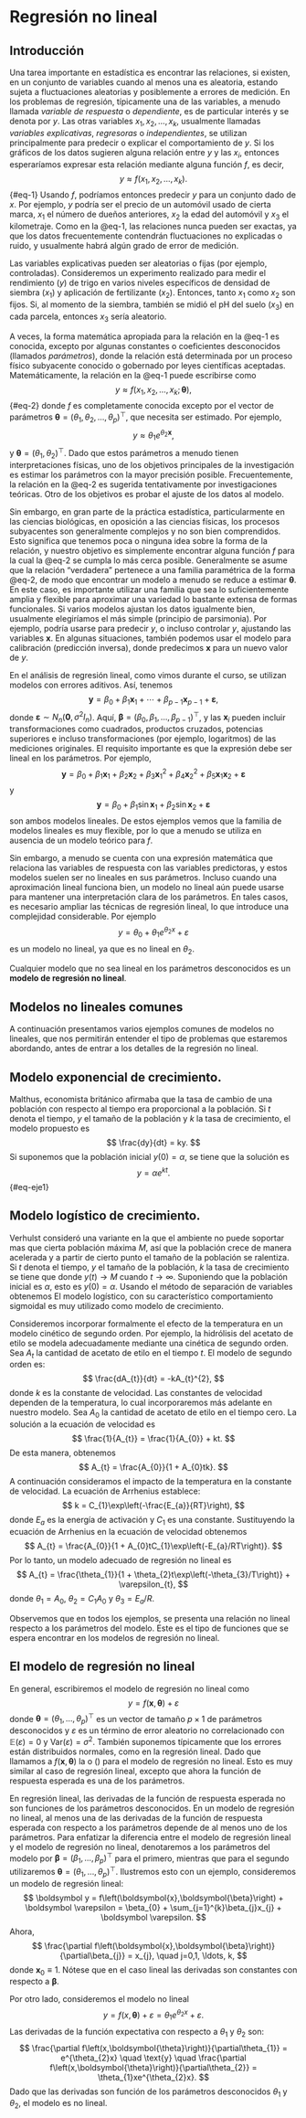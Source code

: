 # Regresión no lineal

## Introducción

Una tarea importante en estadística es encontrar las relaciones, si existen, en un conjunto de variables cuando al menos una es aleatoria, estando sujeta a fluctuaciones aleatorias y posiblemente a errores de medición. En los problemas de regresión, típicamente una de las variables, a menudo llamada *variable de respuesta* o *dependiente*, es de particular interés y se denota por ${y}$. Las otras variables ${x}_{1}, {x}_{2}, \ldots, {x}_{k}$, usualmente llamadas *variables explicativas*, *regresoras* o *independientes*, se utilizan principalmente para predecir o explicar el comportamiento de ${y}$. Si los gráficos de los datos sugieren alguna relación entre ${y}$ y las ${x}_{i}$, entonces esperaríamos expresar esta relación mediante alguna función $f$, es decir,
$$
    {y} \approx f({x}_{1}, {x}_{2}, \ldots, {x}_{k}).
$$ {#eq-1}
Usando $f$, podríamos entonces predecir ${y}$ para un conjunto dado de ${x}$. Por ejemplo, ${y}$ podría ser el precio de un automóvil usado de cierta marca, ${x}_{1}$ el número de dueños anteriores, ${x}_{2}$ la edad del automóvil y ${x}_{3}$ el kilometraje. Como en la @eq-1, las relaciones nunca pueden ser exactas, ya que los datos frecuentemente contendrán fluctuaciones no explicadas o ruido, y usualmente habrá algún grado de error de medición.

Las variables explicativas pueden ser aleatorias o fijas (por ejemplo, controladas). Consideremos un experimento realizado para medir el rendimiento (${y}$) de trigo en varios niveles específicos de densidad de siembra (${x}_{1}$) y aplicación de fertilizante (${x}_{2}$). Entonces, tanto ${x}_{1}$ como ${x}_{2}$ son fijos. Si, al momento de la siembra, también se midió el pH del suelo (${x}_{3}$) en cada parcela, entonces ${x}_{3}$ sería aleatorio.

A veces, la forma matemática apropiada para la relación en la @eq-1 es conocida, excepto por algunas constantes o coeficientes desconocidos (llamados *parámetros*), donde la relación está determinada por un proceso físico subyacente conocido o gobernado por leyes científicas aceptadas. Matemáticamente, la relación en la @eq-1 puede escribirse como
$$
    {y} \approx f({x}_{1}, {x}_{2}, \ldots, {x}_{k}; \boldsymbol{\theta}),
$$ {#eq-2}
donde $f$ es completamente conocida excepto por el vector de parámetros $\boldsymbol{\theta} = (\theta_{1}, \theta_{2}, \ldots, \theta_{p})^\top$, que necesita ser estimado. Por ejemplo,
$$
    {y} \approx \theta_1 e^{\theta_2 \boldsymbol{x}},
$$
y $\boldsymbol\theta = (\theta_1, \theta_2)^\top$. Dado que estos parámetros a menudo tienen interpretaciones físicas, uno de los objetivos principales de la investigación es estimar los parámetros con la mayor precisión posible. Frecuentemente, la relación en la @eq-2 es sugerida tentativamente por investigaciones teóricas. Otro de los objetivos es probar el ajuste de los datos al modelo.

Sin embargo, en gran parte de la práctica estadística, particularmente en las ciencias biológicas, en oposición a las ciencias físicas, los procesos subyacentes son generalmente complejos y no son bien comprendidos. Esto significa que tenemos poca o ninguna idea sobre la forma de la relación, y nuestro objetivo es simplemente encontrar alguna función $f$ para la cual la @eq-2 se cumpla lo más cerca posible. Generalmente se asume que la relación "verdadera" pertenece a una familia paramétrica de la forma @eq-2, de modo que encontrar un modelo a menudo se reduce a estimar $\boldsymbol{\theta}$. En este caso, es importante utilizar una familia que sea lo suficientemente amplia y flexible para aproximar una variedad lo bastante extensa de formas funcionales. Si varios modelos ajustan los datos igualmente bien, usualmente elegiríamos el más simple (principio de parsimonia). Por ejemplo, podría usarse para predecir ${y}$, o incluso controlar ${y}$, ajustando las variables $\boldsymbol{x}$. En algunas situaciones, también podemos usar el modelo para calibración (predicción inversa), donde predecimos $\boldsymbol{x}$ para un nuevo valor de ${y}$. 

En el análisis de regresión lineal, como vimos durante el curso, se utilizan modelos  con errores aditivos. Así, tenemos
$$
    \boldsymbol{y} = \beta_{0} + \beta_{1}\boldsymbol{x}_{1} + \cdots + \beta_{p-1}\boldsymbol{x}_{p-1} + \boldsymbol\varepsilon,
$$
donde $\boldsymbol\varepsilon \sim N_n(\boldsymbol 0, \sigma^2 I_n)$. Aquí, $\boldsymbol\beta = (\beta_{0}, \beta_{1}, \ldots, \beta_{p-1})^\top$, y las $\boldsymbol{x}_{i}$ pueden incluir transformaciones como cuadrados, productos cruzados, potencias superiores e incluso transformaciones (por ejemplo, logaritmos) de las mediciones originales. El requisito importante es que la expresión debe ser lineal en los parámetros. Por ejemplo,
$$
    \boldsymbol{y} = \beta_{0} + \beta_{1}\boldsymbol{x}_{1} + \beta_{2}\boldsymbol{x}_{2} + \beta_{3}\boldsymbol{x}_{1}^{2} + \beta_{4}\boldsymbol{x}_{2}^{2} + \beta_{5}\boldsymbol{x}_{1}\boldsymbol{x}_{2} + \boldsymbol\varepsilon
$$
y
$$
    \boldsymbol{y} = \beta_{0} + \beta_{1}\sin \boldsymbol{x}_{1} + \beta_{2}\sin \boldsymbol{x}_{2} + \boldsymbol\varepsilon
$$
son ambos modelos lineales. De estos ejemplos vemos que la familia de modelos lineales es muy flexible, por lo que a menudo se utiliza en ausencia de un modelo teórico para $f$.  

Sin embargo, a menudo se cuenta con una expresión matemática que relaciona las variables de respuesta con las variables predictoras, y estos modelos suelen ser no lineales en sus parámetros. Incluso cuando una aproximación lineal funciona bien, un modelo no lineal aún puede usarse para mantener una interpretación clara de los parámetros. En tales casos, es necesario ampliar las técnicas de regresión lineal, lo que introduce una complejidad considerable. Por ejemplo
$$
    {y} = \theta_{0} + \theta_{1}e^{\theta_{2}{x}} + \varepsilon
$$
es un modelo no lineal, ya que es no lineal en $\theta_{2}$.

Cualquier modelo que no sea lineal en los parámetros desconocidos es un **modelo de regresión no lineal**.

## Modelos no lineales comunes

A continuación presentamos varios ejemplos comunes de modelos no lineales, que nos permitirán entender el tipo de problemas que estaremos abordando, antes de entrar a los detalles de la regresión no lineal.

::: {#exm-crec-exp}

## Modelo exponencial de crecimiento.

Malthus, economista británico afirmaba que la tasa de cambio de una población con respecto al tiempo era proporcional a la población. Si $t$ denota el tiempo, $y$ el tamaño de la población y $k$ la tasa de crecimiento, el modelo propuesto es
$$
    \frac{dy}{dt} = ky.
$$
Si suponemos que la población inicial $y(0) = \alpha$, se tiene que la solución es
$$
    y = \alpha e^{kt}.
$$ {#eq-eje1}

:::

::: {#exm-crec-log}

## Modelo logístico de crecimiento.

Verhulst consideró una variante en la que el ambiente no puede soportar mas que cierta población máxima $M$, así que la población crece de manera acelerada y  a partir de cierto punto el tamaño de la población se ralentiza. Si $t$ denota el tiempo, $y$ el tamaño de la población, $k$ la tasa de crecimiento se tiene que 
\begin{align*}
    \frac{d y}{d t} = k y \left(1 - \frac{y}{M}\right).
\end{align*}
donde $y(t) \to M$ cuando $t \to \infty$. Suponiendo que la población inicial es $\alpha$, esto es $y(0) = \alpha$. Usando el método de separación de variables obtenemos
\begin{align*}
    y(t) = \frac{\alpha M}{(M - \alpha) e^{-kt} + \alpha}.
\end{align*}
El modelo logístico, con su característico comportamiento sigmoidal es muy utilizado como modelo de crecimiento. 

:::

::: {#exm-cinetico}

Consideremos incorporar formalmente el efecto de la temperatura en un modelo cinético de segundo orden. Por ejemplo, la hidrólisis del acetato de etilo se modela adecuadamente mediante una cinética de segundo orden. Sea $A_{t}$ la cantidad de acetato de etilo en el tiempo $t$. El modelo de segundo orden es:
$$
\frac{dA_{t}}{dt} = -kA_{t}^{2},
$$
donde $k$ es la constante de velocidad. Las constantes de velocidad dependen de la temperatura, lo cual incorporaremos más adelante en nuestro modelo. Sea $A_{0}$ la cantidad de acetato de etilo en el tiempo cero. La solución a la ecuación de velocidad es
$$
\frac{1}{A_{t}} = \frac{1}{A_{0}} + kt.
$$
De esta manera, obtenemos
$$
A_{t} = \frac{A_{0}}{1 + A_{0}tk}.
$$
A continuación consideramos el impacto de la temperatura en la constante de velocidad. La ecuación de Arrhenius establece:
$$
k = C_{1}\exp\left(-\frac{E_{a}}{RT}\right),
$$
donde $E_{a}$ es la energía de activación y $C_{1}$ es una constante. Sustituyendo la ecuación de Arrhenius en la ecuación de velocidad obtenemos
$$
A_{t} = \frac{A_{0}}{1 + A_{0}tC_{1}\exp\left(-E_{a}/RT\right)}.
$$
Por lo tanto, un modelo adecuado de regresión no lineal es
$$
A_{t} = \frac{\theta_{1}}{1 + \theta_{2}t\exp\left(-\theta_{3}/T\right)} + \varepsilon_{t},
$$
donde $\theta_{1}=A_{0}$, $\theta_{2}=C_{1}A_{0}$ y $\theta_{3}=E_{a}/R$.

:::

Observemos que en todos los ejemplos, se presenta una relación no lineal respecto a los parámetros del modelo. Este es el tipo de funciones que se espera encontrar en los modelos de regresión no lineal.

## El modelo de regresión no lineal


En general, escribiremos el modelo de regresión no lineal como
$$
    y = f\left(\boldsymbol{x}, \boldsymbol{\theta}\right) + \varepsilon
$$
donde $\boldsymbol{\theta} = (\theta_1, \ldots, \theta_p)^\top$ es un vector de tamaño $p \times 1$ de parámetros desconocidos y $\varepsilon$ es un término de error aleatorio no correlacionado con $\mathbb{E}(\varepsilon) = 0$ y $\text{Var}(\varepsilon) = \sigma^{2}$. También suponemos típicamente que los errores están distribuidos normales, como en la regresión lineal. Dado que
\begin{align*}
    \mathbb E\left({y}\right) &= \mathbb E\left[f\left(\boldsymbol{x}, \boldsymbol{\theta}\right) + \varepsilon\right]\\
&= f\left(\boldsymbol{x}, \boldsymbol{\theta}\right)
\end{align*}
llamamos a $f(\boldsymbol{x}, \boldsymbol{\theta})$ la \textbf{función de respuesta esperada} o \textbf{función de expectativa} (\textit{expectation function}) para el modelo de regresión no lineal. Esto es muy similar al caso de regresión lineal, excepto que ahora la función de respuesta esperada es una \textbf{función no lineal} de los parámetros.

En regresión lineal, las derivadas de la función de respuesta esperada no son funciones de los parámetros desconocidos. En un modelo de regresión no lineal, al menos una de las derivadas de la función de respuesta esperada con respecto a los parámetros depende de al menos uno de los parámetros. Para enfatizar la diferencia entre el modelo de regresión lineal y el modelo de regresión no lineal, denotaremos a los parámetros del modelo por $\boldsymbol{\beta} = (\beta_1, \ldots, \beta_p)^\top$ para el primero, mientras que para el segundo utilizaremos $\boldsymbol{\theta} = (\theta_1, \ldots, \theta_p)^\top$. Ilustremos esto con un ejemplo, consideremos un modelo de regresión lineal:
$$
    \boldsymbol y = f\left(\boldsymbol{x},\boldsymbol{\beta}\right) + \boldsymbol \varepsilon = \beta_{0} + \sum_{j=1}^{k}\beta_{j}x_{j} + \boldsymbol \varepsilon.
$$
Ahora,
$$
\frac{\partial f\left(\boldsymbol{x},\boldsymbol{\beta}\right)}{\partial\beta_{j}} = x_{j}, \quad j=0,1, \ldots, k,
$$
donde $\boldsymbol x_{0} \equiv 1$. Nótese que en el caso lineal las derivadas son constantes con respecto a $\boldsymbol{\beta}$.

Por otro lado, consideremos el modelo no lineal
$$
y = f\left(x,\boldsymbol{\theta}\right) + \varepsilon = \theta_{1}e^{\theta_{2}x} + \varepsilon.
$$
Las derivadas de la función expectativa con respecto a $\theta_{1}$ y $\theta_{2}$ son:
$$
\frac{\partial f\left(x,\boldsymbol{\theta}\right)}{\partial\theta_{1}} = e^{\theta_{2}x} \quad \text{y} \quad \frac{\partial f\left(x,\boldsymbol{\theta}\right)}{\partial\theta_{2}} = \theta_{1}xe^{\theta_{2}x}.
$$
Dado que las derivadas son función de los parámetros desconocidos $\theta_{1}$ y $\theta_{2}$, el modelo es no lineal.